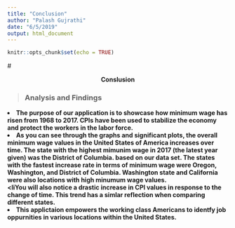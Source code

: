 ```yaml
---
title: "Conclusion"
author: "Palash Gujrathi"
date: "6/5/2019"
output: html_document
---
```


```r
knitr::opts_chunk$set(echo = TRUE)
```

# <p align="center"> **Conslusion** </p>

> ### Analysis and Findings


<b>
<li>The purpose of our application is to showcase how minimum wage has risen from 1968 to 2017.
CPIs have been used to stabilize the economy and protect the workers in the labor force.</li>


<li>As you can see through the graphs and significant plots, the overall minimum wage values in the United States of America increases over time.
The state with the highest mimunim wage in 2017 (the latest year given) was the District of Columbia. based on our data set. The states with the fastest increase rate in terms of minimum wage were Oregon, Washington, and District of Columbia. Washington state and California were also locations with high minumum wage values.</li>

<liYou will also notice a drastic increase in CPI values in response to the change of time. This trend has a simlar reflection when comparing different states.</li>

<li>This applictaion empowers the working class Americans to identfy job oppurnities in various locations within the United States.</li>
</b>